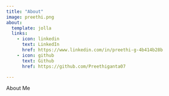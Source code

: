 ```yaml
---
title: "About"
image: preethi.png
about:
  template: jolla
  links:
    - icon: linkedin
      text: LinkedIn
      href: https://www.linkedin.com/in/preethi-g-4b414b28b
    - icon: github
      text: Github
      href: https://github.com/Preethiganta07

---
```


About Me 


